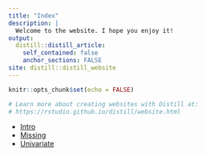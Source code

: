 ```yaml
---
title: "Index"
description: |
  Welcome to the website. I hope you enjoy it!
output:
  distill::distill_article:
    self_contained: false
    anchor_sections: FALSE
site: distill::distill_website
---
```


```r
knitr::opts_chunk$set(echo = FALSE)

# Learn more about creating websites with Distill at:
# https://rstudio.github.io/distill/website.html

```

* [Intro](01-intro.html)
* [Missing](Crash2_missing.html)
* [Univariate](Crash2_univar.html)
